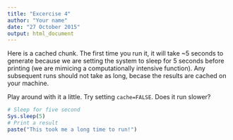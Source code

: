```yaml
---
title: "Excercise 4"
author: "Your name"
date: "27 October 2015"
output: html_document
---
```


Here is a cached chunk. The first time you run it, it will take ~5 seconds to generate because we are setting the system to sleep for 5 seconds before printing (we are mimicing a computationally intensive function). Any subsequent runs should not take as long, becase the results are cached on your machine. 

Play around with it a little. Try setting `cache=FALSE`. Does it run slower?
```r
# Sleep for five second
Sys.sleep(5)
# Print a result
paste("This took me a long time to run!")
```



